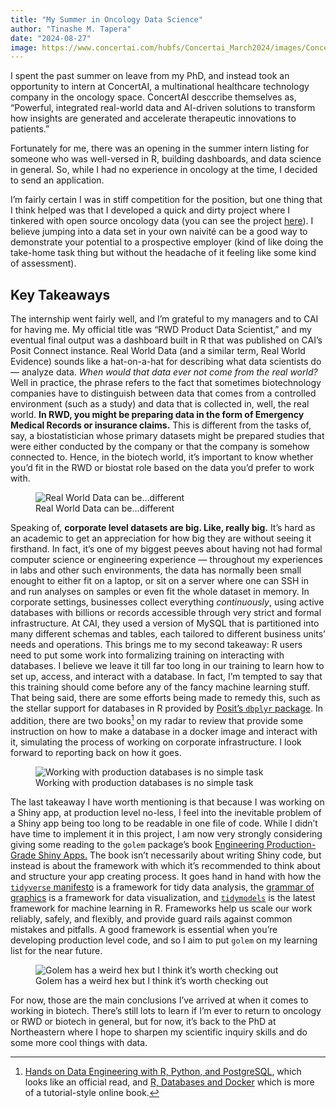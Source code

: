 ```yaml
---
title: "My Summer in Oncology Data Science"
author: "Tinashe M. Tapera"
date: "2024-08-27"
image: https://www.concertai.com/hubfs/Concertai_March2024/images/ConcertAI%20Logo%20SQ%20Press%20Blue%20Wave.png
---
```


I spent the past summer on leave from my PhD, and instead took
an opportunity to intern at ConcertAI, a multinational
healthcare technology company in the oncology space. ConcertAI
desccribe themselves as, "Powerful, integrated real-world 
data and AI-driven solutions to transform how insights are 
generated and accelerate therapeutic innovations to patients."

Fortunately for me, there was an opening in the summer intern
listing for someone who was well-versed in R, building
dashboards, and data science in general. So, while I had
no experience in oncology at the time, I decided to send an application.

I'm fairly certain I was in stiff competition for the position,
but one thing that I think helped was that I developed a quick
and dirty project where I tinkered with open source oncology data
(you can see the project [here](https://tinashemtapera.github.io/Tinkering_with_oncology/)).
I believe jumping into a data set in your own naivité can be a
good way to demonstrate your potential to a prospective employer
(kind of like doing the take-home task thing but without the
headache of it feeling like some kind of assessment).

## Key Takeaways

The internship went fairly well, and I'm grateful to my
managers and to CAI for having me. My official title
was "RWD Product Data Scientist," and my eventual
final output was a dashboard built in R that was
published on CAI's Posit Connect instance.
Real World Data (and a similar term, Real World Evidence)
sounds like a hat-on-a-hat for describing what data
scientists do — analyze data. _When would that data ever not
come from the real world?_ Well in practice, the phrase refers
to the fact that sometimes biotechnology companies have to
distinguish between data that comes from a controlled
environment (such as a study) and data that is collected
in, well, the real world. **In RWD, you might be preparing
data in the form of Emergency Medical Records or insurance
claims.** This is different from the tasks of, say,
a biostatistician whose primary datasets might be prepared
studies that were either conducted by the company or
that the company is somehow connected to. Hence, in the
biotech world, it's important to know whether you'd fit in
the RWD or biostat role based on the data you'd prefer to work with.

![Real World Data can be...different](https://i.redd.it/eohi4601quv21.jpg)

Speaking of, **corporate level datasets are big. Like, really big.**
It's hard as an academic to get an appreciation for how big they are
without seeing it firsthand. In fact, it's one of my biggest
peeves about having not had formal computer science or engineering
experience — throughout my experiences in labs and other such environments, the data has normally been
small enought to either fit on a laptop, or sit on a server
where one can SSH in and run analyses on samples or even fit the
whole dataset in memory. In corporate settings, businesses collect
everything _continuously_, using active databases with billions or records
accessible through very strict and formal infrastructure. At CAI, they used
a version of MySQL that is partitioned into many different schemas and tables,
each tailored to different business units' needs and operations. This brings
me to my second takeaway: R users need to put some work into formalizing
training on interacting with databases. I believe we leave it till far
too long in our training to learn how to set up, access, and interact with
a database. In fact, I'm tempted to say that this training should come
before any of the fancy machine learning stuff. That being said, there
are some efforts being made to remedy this, such as the stellar support
for databases in R provided by [Posit's `dbplyr` package](https://dbplyr.tidyverse.org).
In addition, there are two books[^1] on my radar to review that provide some
instruction on how to make a database in a docker image and interact
with it, simulating the process of working on corporate infrastructure. I
look forward to reporting back on how it goes.

![Working with production databases is no simple task](https://programmerhumor.io/wp-content/uploads/2023/03/programmerhumor-io-programming-memes-4c904cb79516eb4.png)

The last takeaway I have worth mentioning is that because I was working
on a Shiny app, at production level no-less, I feel into the
inevitable problem of a Shiny app being too long to be readable in
one file of code. While I didn't have time to implement it in this
project, I am now very strongly considering giving some reading to
the `golem` package's book [Engineering Production-Grade Shiny Apps.](https://engineering-shiny.org/index.html)
The book isn't necessarily about writing Shiny code, but instead
is about the framework with which it's recommended to think about
and structure your app creating process. It goes hand in hand with
how the [`tidyverse` manifesto](https://tidyverse.tidyverse.org/articles/manifesto.html) is a framework for tidy data analysis, the
[grammar of graphics](https://byrneslab.net/classes/biol607/readings/wickham_layered-grammar.pdf) is a framework for data visualization, and
[`tidymodels`](https://www.tidymodels.org/start/) is the latest framework for machine learning in R.
Frameworks help us scale our work reliably, safely, and flexibly, and
provide guard rails against common mistakes and pitfalls. A good
framework is essential when you're developing production level
code, and so I aim to put `golem` on my learning list for the
near future.

![Golem has a weird hex but I think it's worth checking out](https://raw.githubusercontent.com/ThinkR-open/golem/master/inst/rstudio/templates/project/golem.png)

For now, those are the main conclusions I've arrived at when it
comes to working in biotech. There's still lots to learn if
I'm ever to return to oncology or RWD or biotech in general,
but for now, it's back to the PhD at Northeastern where I
hope to sharpen my scientific inquiry skills and do some more cool things
with data.

[^1]: [Hands on Data Engineering with R, Python, and PostgreSQL](https://www.amazon.com/Hands-Data-Engineering-Python-PostgreSQL/dp/1705963676), which looks like an official read, and [R, Databases and Docker](https://smithjd.github.io/sql-pet/) which is more of a tutorial-style online book.




